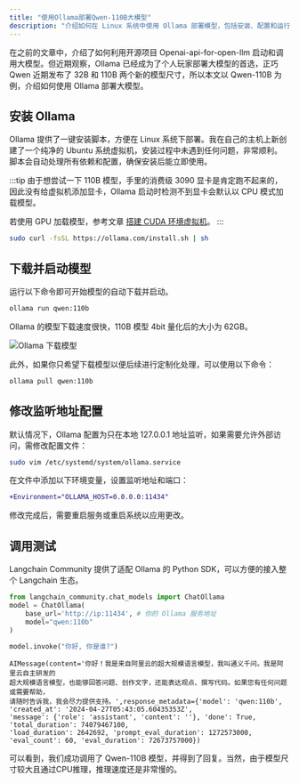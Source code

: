 ```yaml
---
title: "使用Ollama部署Qwen-110B大模型"
description: "介绍如何在 Linux 系统中使用 Ollama 部署模型，包括安装、配置和运行过程。"
---
```



在之前的文章中，介绍了如何利用开源项目 Openai-api-for-open-llm 启动和调用大模型。但近期观察，Ollama 已经成为了个人玩家部署大模型的首选，正巧 Qwen 近期发布了 32B 和 110B 两个新的模型尺寸，所以本文以 Qwen-110B 为例，介绍如何使用 Ollama 部署大模型。

## 安装 Ollama

Ollama 提供了一键安装脚本，方便在 Linux 系统下部署。我在自己的主机上新创建了一个纯净的 Ubuntu 系统虚拟机，安装过程中未遇到任何问题，非常顺利。脚本会自动处理所有依赖和配置，确保安装后能立即使用。

:::tip
由于想尝试一下 110B 模型，手里的消费级 3090 显卡是肯定跑不起来的，因此没有给虚拟机添加显卡，Ollama 启动时检测不到显卡会默认以 CPU 模式加载模型。

若使用 GPU 加载模型，参考文章 [搭建 CUDA 环境虚拟机](/selfhosted/vm/cuda-vm)。
:::

```bash
sudo curl -fsSL https://ollama.com/install.sh | sh
```

## 下载并启动模型

运行以下命令即可开始模型的自动下载并启动。

```bash
ollama run qwen:110b
```

Ollama 的模型下载速度很快，110B 模型 4bit 量化后的大小为 62GB。

![Ollama 下载模型](/llm-assets/ollama_downloading_models.png)

此外，如果你只希望下载模型以便后续进行定制化处理，可以使用以下命令：

```bash
ollama pull qwen:110b
```

## 修改监听地址配置

默认情况下，Ollama 配置为只在本地 127.0.0.1 地址监听，如果需要允许外部访问，需修改配置文件：

```bash
sudo vim /etc/systemd/system/ollama.service
```

在文件中添加以下环境变量，设置监听地址和端口：

```diff lang="yaml" title="/etc/systemd/system/ollama.service"
+Environment="OLLAMA_HOST=0.0.0.0:11434"
```

修改完成后，需要重启服务或重启系统以应用更改。

## 调用测试

Langchain Community 提供了适配 Ollama 的 Python SDK，可以方便的接入整个 Langchain 生态。

```python
from langchain_community.chat_models import ChatOllama
model = ChatOllama(
    base_url='http://ip:11434', # 你的 Ollama 服务地址
    model="qwen:110b"
)

model.invoke("你好, 你是谁?")
```

```text title="Output"
AIMessage(content='你好！我是来自阿里云的超大规模语言模型，我叫通义千问。我是阿里云自主研发的
超大规模语言模型，也能够回答问题、创作文字，还能表达观点、撰写代码。如果您有任何问题或需要帮助，
请随时告诉我，我会尽力提供支持。',response_metadata={'model': 'qwen:110b', 'created_at': '2024-04-27T05:43:05.60435353Z',
'message': {'role': 'assistant', 'content': ''}, 'done': True, 'total_duration': 74079467100,
'load_duration': 2642692, 'prompt_eval_duration': 1272573000, 'eval_count': 60, 'eval_duration': 72673757000})
```

可以看到，我们成功调用了 Qwen-110B 模型，并得到了回复。当然，由于模型尺寸较大且通过CPU推理，推理速度还是非常慢的。